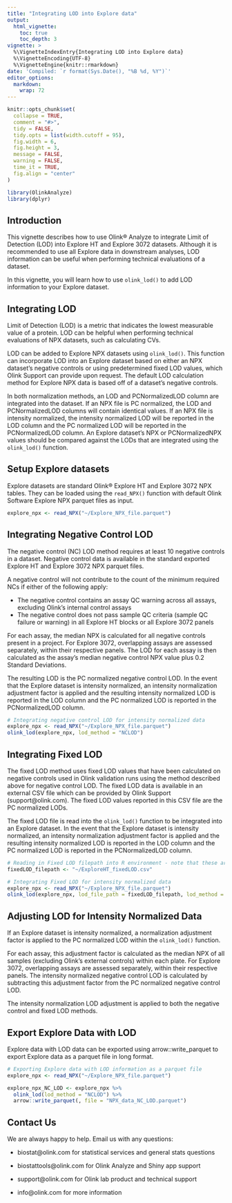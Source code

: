 ```yaml
---
title: "Integrating LOD into Explore data"
output: 
  html_vignette:
    toc: true
    toc_depth: 3
vignette: >
  %\VignetteIndexEntry{Integrating LOD into Explore data}
  %\VignetteEncoding{UTF-8}
  %\VignetteEngine{knitr::rmarkdown}
date: 'Compiled: `r format(Sys.Date(), "%B %d, %Y")`'
editor_options: 
  markdown: 
    wrap: 72
---
```


```r
knitr::opts_chunk$set(
  collapse = TRUE,
  comment = "#>",
  tidy = FALSE,
  tidy.opts = list(width.cutoff = 95),
  fig.width = 6,
  fig.height = 3,
  message = FALSE,
  warning = FALSE,
  time_it = TRUE,
  fig.align = "center"
)

library(OlinkAnalyze)
library(dplyr)

```

## Introduction

This vignette describes how to use Olink® Analyze to integrate Limit of Detection (LOD) into Explore HT and Explore 3072 datasets. Although it is recommended to use all Explore data in downstream analyses, LOD information can be useful when performing technical evaluations of a dataset.

In this vignette, you will learn how to use `olink_lod()` to add LOD information to your Explore dataset.


## Integrating LOD

Limit of Detection (LOD) is a metric that indicates the lowest measurable value of a protein. LOD can be helpful when performing technical evaluations of NPX datasets, such as calculating CVs. 

LOD can be added to Explore NPX datasets using `olink_lod()`. This function can incorporate LOD into an Explore dataset based on either an NPX dataset’s negative controls or using predetermined fixed LOD values, which Olink Support can provide upon request. The default LOD calculation method for Explore NPX data is based off of a dataset's negative controls. 

In both normalization methods, an LOD and PCNormalizedLOD column are integrated into the dataset. If an NPX file is PC normalized, the LOD and PCNormalizedLOD columns will contain identical values. If an NPX file is intensity normalized, the intensity normalized LOD will be reported in the LOD column and the PC normalized LOD will be reported in the PCNormalizedLOD column. An Explore dataset's NPX or PCNormalizedNPX values should be compared against the LODs that are integrated using the `olink_lod()` function.  

## Setup Explore datasets

Explore datasets are standard Olink® Explore HT and Explore 3072 NPX tables. They can be loaded using the `read_NPX()` function with default Olink Software Explore NPX parquet files as input.


```r
explore_npx <- read_NPX("~/Explore_NPX_file.parquet")
```


## Integrating Negative Control LOD

The negative control (NC) LOD method requires at least 10 negative controls in a dataset. Negative control data is available in the standard exported Explore HT and Explore 3072 NPX parquet files. 

A negative control will not contribute to the count of the minimum required NCs if either of the following apply:

 + The negative control contains an assay QC warning across all assays, excluding Olink's internal control assays
 + The negative control does not pass sample QC criteria (sample QC failure or warning) in all Explore HT blocks or all Explore 3072 panels

For each assay, the median NPX is calculated for all negative controls present in a project. For Explore 3072, overlapping assays are assessed separately, within their respective panels. The LOD for each assay is then calculated as the assay's median negative control NPX value plus 0.2 Standard Deviations. 


The resulting LOD is the PC normalized negative control LOD. In the event that the Explore dataset is intensity normalized, an intensity normalization adjustment factor is applied and the resulting intensity normalized LOD is reported in the LOD column and the PC normalized LOD is reported in the PCNormalizedLOD column. 


```r
# Integrating negative control LOD for intensity normalized data
explore_npx <- read_NPX("~/Explore_NPX_file.parquet")
olink_lod(explore_npx, lod_method = "NCLOD")
```

## Integrating Fixed LOD

The fixed LOD method uses fixed LOD values that have been calculated on negative controls used in Olink validation runs using the method described above for negative control LOD. The fixed LOD data is available in an external CSV file which can be provided by Olink Support (support\@olink.com). The fixed LOD values reported in this CSV file are the PC normalized LODs. 

The fixed LOD file is read into the `olink_lod()` function to be integrated into an Explore dataset. In the event that the Explore dataset is intensity normalized, an intensity normalization adjustment factor is applied and the resulting intensity normalized LOD is reported in the LOD column and the PC normalized LOD is reported in the PCNormalizedLOD column. 

```r
# Reading in Fixed LOD filepath into R environment - note that these are NOT real fixed LOD values
fixedLOD_filepath <- "~/ExploreHT_fixedLOD.csv"

# Integrating Fixed LOD for intensity normalized data
explore_npx <- read_NPX("~/Explore_NPX_file.parquet")
olink_lod(explore_npx, lod_file_path = fixedLOD_filepath, lod_method = "FixedLOD")
```


## Adjusting LOD for Intensity Normalized Data 

If an Explore dataset is intensity normalized, a normalization adjustment factor is applied to the PC normalized LOD within the `olink_lod()` function. 

For each assay, this adjustment factor is calculated as the median NPX of all samples (excluding Olink's external controls) within each plate. For Explore 3072, overlapping assays are assessed separately, within their respective panels. The intensity normalized negative control LOD is calculated by subtracting this adjustment factor from the PC normalized negative control LOD. 

The intensity normalization LOD adjustment is applied to both the negative control and fixed LOD methods. 

## Export Explore Data with LOD
Explore data with LOD data can be exported using arrow::write_parquet to export Explore data as a parquet file in long  format. 

```r
# Exporting Explore data with LOD information as a parquet file
explore_npx <- read_NPX("~/Explore_NPX_file.parquet")

explore_npx_NC_LOD <- explore_npx %>% 
  olink_lod(lod_method = "NCLOD") %>%
  arrow::write_parquet(, file = "NPX_data_NC_LOD.parquet")
```


## Contact Us

We are always happy to help. Email us with any questions:

-   biostat\@olink.com for statistical services and general stats questions

-   biostattools\@olink.com for Olink Analyze and Shiny app support

-   support\@olink.com for Olink lab product and technical support

-   info\@olink.com for more information
